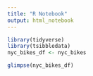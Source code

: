 ```yaml
---
title: "R Notebook"
output: html_notebook
---
```


```r
library(tidyverse)
library(tsibbledata)
nyc_bikes_df <- nyc_bikes
```

```r
glimpse(nyc_bikes_df)
```

